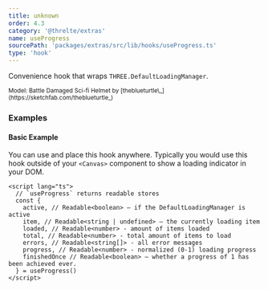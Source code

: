 ```yaml
---
title: unknown
order: 4.3
category: '@threlte/extras'
name: useProgress
sourcePath: 'packages/extras/src/lib/hooks/useProgress.ts'
type: 'hook'
---
```


Convenience hook that wraps `THREE.DefaultLoadingManager`.

<Example path="extras/use-progress" />

<small>
  Model: Battle Damaged Sci-fi Helmet by [theblueturtle\_](https://sketchfab.com/theblueturtle_)
</small>

### Examples

#### Basic Example

You can use and place this hook anywhere. Typically you would use this hook outside of your `<Canvas>` component to show a loading indicator in your DOM.

```svelte
<script lang="ts">
  // `useProgress` returns readable stores
  const {
    active, // Readable<boolean> – if the DefaultLoadingManager is active
    item, // Readable<string | undefined> – the currently loading item
    loaded, // Readable<number> - amount of items loaded
    total, // Readable<number> - total amount of items to load
    errors, // Readable<string[]> - all error messages
    progress, // Readable<number> - normalized (0-1) loading progress
    finishedOnce // Readable<boolean> – whether a progress of 1 has been achieved ever.
  } = useProgress()
</script>
```
